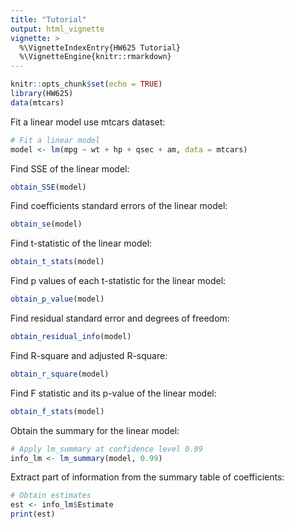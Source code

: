 ```yaml
---
title: "Tutorial"
output: html_vignette
vignette: >
  %\VignetteIndexEntry{HW625 Tutorial}
  %\VignetteEngine{knitr::rmarkdown}
---
```

```r
knitr::opts_chunk$set(echo = TRUE)
library(HW625)
data(mtcars)
```

Fit a linear model use mtcars dataset:
```r
# Fit a linear model
model <- lm(mpg ~ wt + hp + qsec + am, data = mtcars)
```

Find SSE of the linear model:
```r
obtain_SSE(model)
```

Find coefficients standard errors of the linear model:
```r
obtain_se(model)
```

Find t-statistic of the linear model:
```r
obtain_t_stats(model)
```

Find p values of each t-statistic for the linear model:
```r
obtain_p_value(model)
```

Find residual standard error and degrees of freedom:
```r
obtain_residual_info(model)
```

Find R-square and adjusted R-square:
```r
obtain_r_square(model)
```

Find F statistic and its p-value of the linear model:
```r
obtain_f_stats(model)
```

Obtain the summary for the linear model:
```r
# Apply lm_summary at confidence level 0.99
info_lm <- lm_summary(model, 0.99)
```

Extract part of information from the summary table of coefficients:
```r
# Obtain estimates
est <- info_lm$Estimate
print(est)
```
